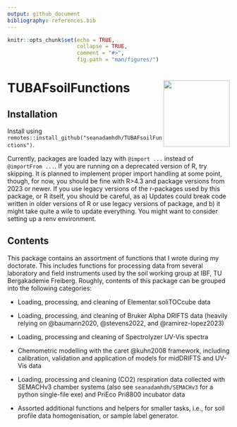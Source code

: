 ```yaml
---
output: github_document
bibliography: references.bib
---
```


```r

knitr::opts_chunk$set(echo = TRUE,
                      collapse = TRUE,
                      comment = "#>",
                      fig.path = "man/figures/")
```

# TUBAFsoilFunctions <img src="man/figures/logo.png" align="right" width = "150" alt=""/>

## Installation

Install using `remotes::install_github("seanadamhdh/TUBAFsoilFunctions")`.

Currently, packages are loaded lazy with `@import ...` instead of `@importFrom ...`.
If you are running on a deprecated version of R, try skipping.
It is planned to implement proper import handling at some point, though, for now, you should be fine with R\>4.3 and package versions from 2023 or newer.
If you use legacy versions of the r-packages used by this package, or R itself, you should be careful, as a) Updates could break code written in older versions of R or use legacy versions of package, and b) it might take quite a wile to update everything.
You might want to consider setting up a renv environment.

## Contents

This package contains an assortment of functions that I wrote during my doctorate. This includes functions for processing data from several laboratory and field instruments used by the soil working group at IBF, TU Bergakademie Freiberg.
Roughly, contents of this package can be grouped into the following categories:

-   Loading, processing, and cleaning of Elementar soliTOCcube data

-   Loading, processing, and cleaning of Bruker Alpha DRIFTS data (heavily relying on @baumann2020, @stevens2022, and @ramirez-lopez2023)

-   Loading, processing and cleaning of Spectrolyzer UV-Vis spectra

-   Chemometric modelling with the caret @kuhn2008 framework, including calibration, validation and application of models for midDRIFTS and UV-Vis data

-   Loading, processing and cleaning (CO2) respiration data collected with SEMACHv3 chamber systems (also see `seanadamhdh/SEMACHv3` for a python single-file exe) and PriEco Pri8800 incubator data

-   Assorted additional functions and helpers for smaller tasks, i.e., for soil profile data homogenisation, or sample label generator.
